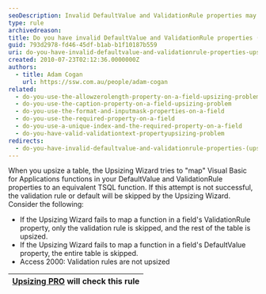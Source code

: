 ```yaml
---
seoDescription: Invalid DefaultValue and ValidationRule properties may prevent successful upsizing of Access tables to SQL Server.
type: rule
archivedreason:
title: Do you have invalid DefaultValue and ValidationRule properties (Upsizing problem)?
guid: 793d2978-fd46-45df-b1ab-b1f10187b559
uri: do-you-have-invalid-defaultvalue-and-validationrule-properties-upsizing-problem
created: 2010-07-23T02:12:36.0000000Z
authors:
  - title: Adam Cogan
    url: https://ssw.com.au/people/adam-cogan
related:
  - do-you-use-the-allowzerolength-property-on-a-field-upsizing-problem
  - do-you-use-the-caption-property-on-a-field-upsizing-problem
  - do-you-use-the-format-and-inputmask-properties-on-a-field
  - do-you-use-the-required-property-on-a-field
  - do-you-use-a-unique-index-and-the-required-property-on-a-field
  - do-you-have-valid-validationtext-propertyupsizing-problem
redirects:
  - do-you-have-invalid-defaultvalue-and-validationrule-properties-(upsizing-problem)
---
```


When you upsize a table, the Upsizing Wizard tries to "map" Visual Basic for Applications functions in your DefaultValue and ValidationRule properties to an equivalent TSQL function. If this attempt is not successful, the validation rule or default will be skipped by the Upsizing Wizard. Consider the following:
- If the Upsizing Wizard fails to map a function in a field's ValidationRule property, only the validation rule is skipped, and the rest of the table is upsized.
- If the Upsizing Wizard fails to map a function in a field's DefaultValue property, the entire table is skipped.
- Access 2000: Validation rules are not upsized

| [Upsizing PRO](http://www.ssw.com.au/ssw/UpsizingPRO) will check this rule |
| -------------------------------------------------------------------------- |